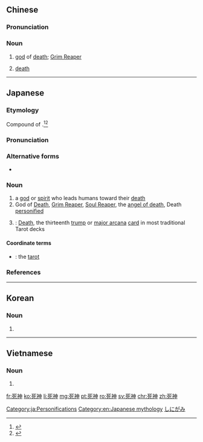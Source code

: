 ==Chinese==
{{zh-forms}}

===Pronunciation===
{{zh-pron
|m=sǐshén
|c=sei2 san4
|h=pfs=sí-sṳ̀n
|mn=sí-sîn
|w=2sr zen
|cat=n
}}

===Noun===
{{zh-noun}}

# [[god]] of [[death]]; [[Grim Reaper]]
# {{lb|zh|figurative}} [[death]]

{{zh-cat|Personifications|Death}}

----

==Japanese==
<div style="float:right;">
{{wikipedia|lang=ja}}
{{wikipedia|Shinigami}}
</div>
{{ja-kanjitab|し|o1=に|かみ|k2=がみ|yomi=k|r=y}}

===Etymology===
Compound of {{compound|lang=ja|sort=しにがみ|死に|tr1=shini|t1=dying|pos1=the {{m|ja|連用形|tr=ren'yōkei||continuative or stem form}} of verb {{m|ja|死ぬ}} ''shinu'', “to die”|神|tr2=kami|t2=god, spirit|lang=ja|sort=しにがみ}}.<ref name="KDJ">{{R:Kokugo Dai Jiten}}</ref><ref name="DJR">{{R:Daijirin}}</ref> {{rendaku2|sort=しにがみ|kami|gami}}

===Pronunciation===
{{ja-pron|yomi=k|しにがみ|acc=0|acc_ref=DJR}}

===Alternative forms===
* {{ja-l|死に神}}

===Noun===
{{ja-noun|しにがみ}}

# a [[god]] or [[spirit]] who leads humans toward their [[death]]
# God of [[Death]], [[Grim Reaper]], [[Soul Reaper]], the [[angel of death]], Death [[personified]]
# {{lb|ja|tarot}}: [[death|Death]], the thirteenth [[trump]] or [[major arcana]] [[card]] in most traditional Tarot decks

====Coordinate terms====
* {{ja-r|タロット}}: the [[tarot]]

===References===
<references/>

[[Category:ja:Personifications]]
[[Category:en:Japanese mythology]]
[[Category:ja:Death|しにがみ]]

----

==Korean==
{{ko-hanjatab}}

===Noun===
{{ko-noun|hj|hangeul=사신}}

# {{hanja form of|사신|[[Death]] ([[personify|personified]]), God of [[Death]], [[Grim Reaper]]}}

----

==Vietnamese==
{{vi-hantutab}}

===Noun===
{{vi-hantu}}

# {{han tu form of|tử thần|[[Death]] ([[personify|personified]]), God of [[Death]], [[Grim Reaper]]}}

[[fr:死神]]
[[ko:死神]]
[[li:死神]]
[[mg:死神]]
[[pt:死神]]
[[ro:死神]]
[[sv:死神]]
[[chr:死神]]
[[zh:死神]]